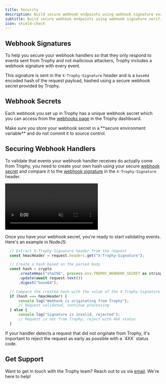 ```yaml
---
title: Security
description: Build secure webhook endpoints using webhook signature verification.
subtitle: Build secure webhook endpoints using webhook signature verification.
icon: shield-check
---
```


## Webhook Signatures

To help you secure your webhook handlers so that they only respond to events sent from Trophy and not mailicious attackers, Trophy includes a webhook signature with every event.

This signature is sent in the `X-Trophy-Signature` header and is a `base64` encoded hash of the request payload, hashed using a secure webhook secret provided by Trophy.

## Webhook Secrets

Each webhook you set up in Trophy has a unique webhook secret which you can access from the [webhooks page](https://app.trophy.so/integration/webhooks) in the Trophy dashboard.

<Warning>
  Make sure you store your webhook secret in a **secure environment variable**
  and do not commit it to source control.
</Warning>

## Securing Webhook Handlers

To validate that events your webhook handler receives do actually come from Trophy, you need to create your own hash using your secure [webhook secret](#webhook-secrets) and compare it to the [webhook signature](#webhook-signatures) in the `X-Trophy-Signature` header.

<Frame>
  <video
    autoPlay
    muted
    loop
    playsInline
    className="w-full aspect-15/4"
    src="../assets/webhooks/copy_secret.mp4"
  ></video>
</Frame>

Once you have your webhook secret, you're ready to start validating events. Here's an example in NodeJS:

```js Validating Webhook Events
  // Extract X-Trophy-Signature header from the request
  const hmacHeader = request.headers.get("X-Trophy-Signature");

  // Create a hash based on the parsed body
  const hash = crypto
      .createHmac("sha256", process.env.TROPHY_WEBHOOK_SECRET as string)
      .update(await request.text())
      .digest("base64");

  // Compare the created hash with the value of the X-Trophy-Signature header
  if (hash === hmacHeader) {
      console.log("Webhook is originating from Trophy");
      // Request validated, continue processing
  } else {
      console.log("Signature is invalid, rejected");
      // Request is not from Trophy, reject with 4XX status
  }
```

<Warning>
  If your handler detects a request that did not originate from Trophy, it's
  important to reject the request as early as possible with a `4XX` status code.
</Warning>

## Get Support

Want to get in touch with the Trophy team? Reach out to us via [email](mailto:support@trophy.so). We're here to help!
